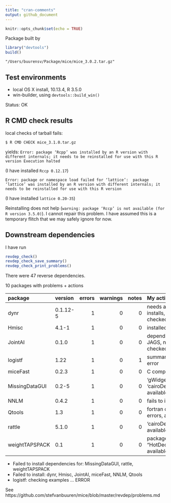 ---
title: "cran-comments"
output: github_document
---

```{r setup, include=FALSE}
knitr::opts_chunk$set(echo = TRUE)
```

Package built by

```{r eval = FALSE}
library("devtools")
build()
```

`"/Users/buurensv/Package/mice/mice_3.0.2.tar.gz"`

## Test environments

* local OS X install, 10.13.4, R 3.5.0
* win-builder, using `devtools::build_win()`

Status: OK

## R CMD check results

local checks of tarball fails:

`$ R CMD CHECK mice_3.1.0.tar.gz`

yields: 
`Error: package ‘Rcpp’ was installed by an R version with different internals; it needs to be reinstalled for use with this R version
Execution halted`

(I have installed `Rccp 0.12.17`)

`Error: package or namespace load failed for ‘lattice’:
 package ‘lattice’ was installed by an R version with different internals; it needs to be reinstalled for use with this R version`

(I have installed `lattice 0.20-35`)

Reinstalling does not help (`warning: package ‘Rccp’ is not available
(for R version 3.5.0)`). I cannot repair this problem. I have assumed
this is a temporary flitch that we may safely ignore for now.

## Downstream dependencies

I have run 

```{r eval=FALSE}
revdep_check()
revdep_check_save_summary()
revdep_check_print_problems()
```

There were 47 reverse dependencies.

10 packages with problems + actions

|package         |version  | errors| warnings| notes| My actions
|:---------------|:--------|------:|--------:|-----:|:---------------------------------
|dynr           |0.1.12-5 |      1|        0|     0| needs additional local installs, not further checked
|Hmisc          |4.1-1    |      1|        0|     0| installed by hand
|JointAI        |0.1.0    |      1|        0|     0| depends on external JAGS, not further checked
|logistf        |1.22     |      1|        0|     1| summary(pool.RR(fit.list)) error 
|miceFast       |0.2.3    |      1|        0|     0| C compilation errors
|MissingDataGUI |0.2-5    |      1|        0|     0| 'gWidgetsRGtk2', 'cairoDevice' not available
|NNLM           |0.4.2    |      1|        0|     0| fails to install
|Qtools         |1.3      |      1|        0|     0| fortran compilation errors, author noted
|rattle         |5.1.0    |      1|        0|     0| 'cairoDevice' not available
|weightTAPSPACK |0.1      |      1|        0|     0| package "HotDeckImputation" not available

* Failed to install dependencies for: MissingDataGUI, rattle, weightTAPSPACK
* Failed to install: dynr, Hmisc, JointAI, miceFast, NNLM, Qtools
* logistf: checking examples ... ERROR

See https://github.com/stefvanbuuren/mice/blob/master/revdep/problems.md
